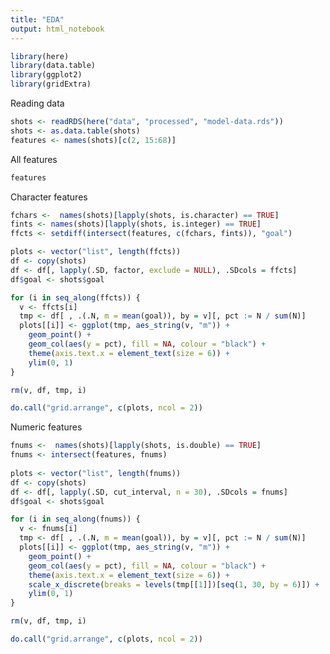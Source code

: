 ```yaml
---
title: "EDA"
output: html_notebook
---
```


```r
library(here)
library(data.table)
library(ggplot2)
library(gridExtra)
```

Reading data

```r
shots <- readRDS(here("data", "processed", "model-data.rds"))
shots <- as.data.table(shots)
features <- names(shots)[c(2, 15:68)]
```

All features

```r
features
```

Character features

```r
fchars <-  names(shots)[lapply(shots, is.character) == TRUE]
fints <- names(shots)[lapply(shots, is.integer) == TRUE]
ffcts <- setdiff(intersect(features, c(fchars, fints)), "goal")

plots <- vector("list", length(ffcts))
df <- copy(shots)
df <- df[, lapply(.SD, factor, exclude = NULL), .SDcols = ffcts]
df$goal <- shots$goal

for (i in seq_along(ffcts)) {
  v <- ffcts[i]
  tmp <- df[ , .(.N, m = mean(goal)), by = v][, pct := N / sum(N)]
  plots[[i]] <- ggplot(tmp, aes_string(v, "m")) +
    geom_point() +
    geom_col(aes(y = pct), fill = NA, colour = "black") +
    theme(axis.text.x = element_text(size = 6)) +
    ylim(0, 1)
}

rm(v, df, tmp, i)

do.call("grid.arrange", c(plots, ncol = 2))
```

Numeric features

```r
fnums <-  names(shots)[lapply(shots, is.double) == TRUE]
fnums <- intersect(features, fnums)
  
plots <- vector("list", length(fnums))
df <- copy(shots)
df <- df[, lapply(.SD, cut_interval, n = 30), .SDcols = fnums]
df$goal <- shots$goal

for (i in seq_along(fnums)) {
  v <- fnums[i]
  tmp <- df[ , .(.N, m = mean(goal)), by = v][, pct := N / sum(N)]
  plots[[i]] <- ggplot(tmp, aes_string(v, "m")) +
    geom_point() +
    geom_col(aes(y = pct), fill = NA, colour = "black") +
    theme(axis.text.x = element_text(size = 6)) +
    scale_x_discrete(breaks = levels(tmp[[1]])[seq(1, 30, by = 6)]) +
    ylim(0, 1)
}

rm(v, df, tmp, i)

do.call("grid.arrange", c(plots, ncol = 2))
```







